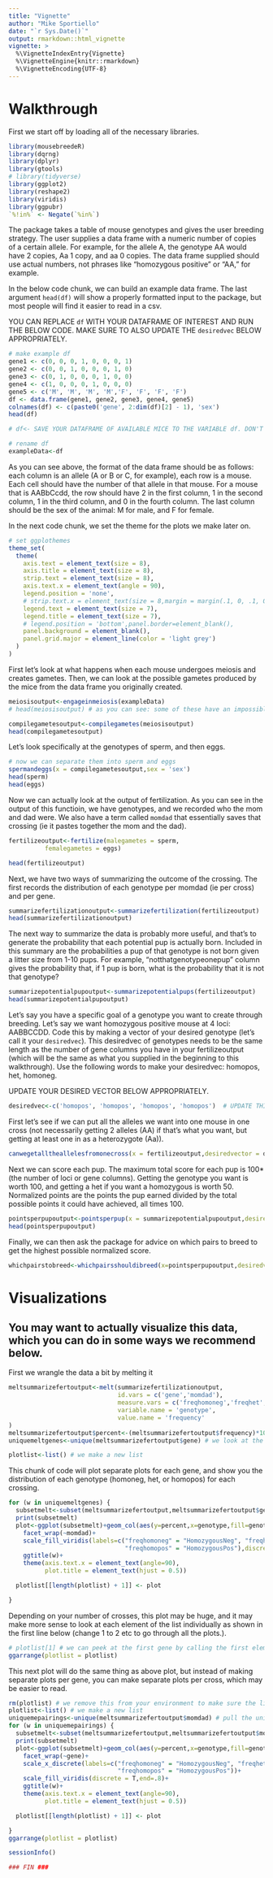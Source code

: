 ```yaml
---
title: "Vignette"
author: "Mike Sportiello"
date: "`r Sys.Date()`"
output: rmarkdown::html_vignette
vignette: >
  %\VignetteIndexEntry{Vignette}
  %\VignetteEngine{knitr::rmarkdown}
  %\VignetteEncoding{UTF-8}
---
```

# Walkthrough
First we start off by loading all of the necessary libraries.
```r
library(mousebreedeR)
library(dqrng)
library(dplyr)
library(gtools)
# library(tidyverse)
library(ggplot2)
library(reshape2)
library(viridis)
library(ggpubr)
`%!in%` <- Negate(`%in%`)
```

The package takes a table of mouse genotypes and gives the user breeding strategy. The user supplies a data frame with a numeric number of copies of a certain allele. For example, for the allele A, the genotype AA would have 2 copies, Aa 1 copy, and aa 0 copies. The data frame supplied should use actual numbers, not phrases like "homozygous positive" or "AA," for example. 

In the below code chunk, we can build an example data frame. The last argument `head(df)` will show a properly formatted input to the package, but most people will find it easier to read in a csv.

YOU CAN REPLACE `df` WITH YOUR DATAFRAME OF INTEREST AND RUN THE BELOW CODE. MAKE SURE TO ALSO UPDATE THE `desiredvec` BELOW APPROPRIATELY.
```r
# make example df
gene1 <- c(0, 0, 0, 1, 0, 0, 0, 1)
gene2 <- c(0, 0, 1, 0, 0, 0, 1, 0)
gene3 <- c(0, 1, 0, 0, 0, 1, 0, 0)
gene4 <- c(1, 0, 0, 0, 1, 0, 0, 0)
gene5 <- c('M', 'M', 'M', 'M','F', 'F', 'F', 'F')
df <- data.frame(gene1, gene2, gene3, gene4, gene5)
colnames(df) <- c(paste0('gene', 2:dim(df)[2] - 1), 'sex')
head(df)

# df<- SAVE YOUR DATAFRAME OF AVAILABLE MICE TO THE VARIABLE df. DON'T FORGET TO UPDATED desiredvec BELOW.

# rename df
exampleData<-df
```

As you can see above, the format of the data frame should be as follows: each column is an allele (A or B or C, for example), each row is a mouse. Each cell should have the number of that allele in that mouse. For a mouse that is AABbCcdd, the row should have 2 in the first column, 1 in the second column, 1 in the third column, and 0 in the fourth column. The last column should be the sex of the animal: M for male, and F for female.

In the next code chunk, we set the theme for the plots we make later on.
```r
# set ggplothemes
theme_set(
  theme(
    axis.text = element_text(size = 8),
    axis.title = element_text(size = 8),
    strip.text = element_text(size = 8),
    axis.text.x = element_text(angle = 90),
    legend.position = 'none',
    # strip.text.x = element_text(size = 8,margin = margin(.1, 0, .1, 0, "cm")),
    legend.text = element_text(size = 7),
    legend.title = element_text(size = 7),
    # legend.position = 'bottom',panel.border=element_blank(),
    panel.background = element_blank(),
    panel.grid.major = element_line(color = 'light grey')
  )
)
```

First let's look at what happens when each mouse undergoes meiosis and creates gametes. Then, we can look at the possible gametes produced by the mice from the data frame you originally created.
```r
meiosisoutput<-engageinmeiosis(exampleData)
# head(meiosisoutput) # as you can see: some of these have an impossible number of alleles (0.5 copies). The next function will fix that by generating gametes that have either 0 or 1 copies of the allele like in real meiosis.

compilegametesoutput<-compilegametes(meiosisoutput)
head(compilegametesoutput)
```

Let's look specifically at the genotypes of sperm, and then eggs.
```r
# now we can separate them into sperm and eggs
spermandeggs(x = compilegametesoutput,sex = 'sex')
head(sperm)
head(eggs)
```
Now we can actually look at the output of fertilization. As you can see in the output of this functioin, we have genotypes, and we recorded who the mom and dad were. We also have a term called `momdad` that essentially saves that crossing (ie it pastes together the mom and the dad).
```r
fertilizeoutput<-fertilize(malegametes = sperm,
          femalegametes = eggs)

head(fertilizeoutput) 
```

Next, we have two ways of summarizing the outcome of the crossing. The first records the distribution of each genotype per momdad (ie per cross) and per gene.
```r
summarizefertilizationoutput<-summarizefertilization(fertilizeoutput)
head(summarizefertilizationoutput)
```

The next way to summarize the data is probably more useful, and that's to generate the probability that each potential pup is actually born. Included in this summary are the probabilities a pup of that genotype is not born given a litter size from 1-10 pups. For example, "notthatgenotypeonepup" column gives the probability that, if 1 pup is born, what is the probability that it is not that genotype? 
```r
summarizepotentialpupoutput<-summarizepotentialpups(fertilizeoutput)
head(summarizepotentialpupoutput)
```

Let's say you have a specific goal of a genotype you want to create through breeding. Let's say we want homozygous positive mouse at 4 loci: AABBCCDD. Code this by making a vector of your desired genotype (let's call it your `desiredvec`). This desiredvec of genotypes needs to be the same length as the number of gene columns you have in your fertilizeoutput (which will be the same as what you supplied in the beginning to this walkthrough). Use the following words to make your desiredvec: homopos, het, homoneg. 

UPDATE YOUR DESIRED VECTOR BELOW APPROPRIATELY.
```r
desiredvec<-c('homopos', 'homopos', 'homopos', 'homopos')  # UPDATE THIS desiredvec APPROPRIATELY FOR YOUR NEEDS
```

First let's see if we can put all the alleles we want into one mouse in one cross (not necessarily getting 2 alleles (AA) if that's what you want, but getting at least one in as a heterozygote (Aa)). 
```r
canwegetalltheallelesfromonecross(x = fertilizeoutput,desiredvector = desiredvec)
```

Next we can score each pup. The maximum total score for each pup is 100*(the number of loci or gene columns). Getting the genotype you want is worth 100, and getting a het if you want a homozygous is worth 50. Normalized points are the points the pup earned divided by the total possible points it could have achieved, all times 100.
```r
pointsperpupoutput<-pointsperpup(x = summarizepotentialpupoutput,desiredvector = desiredvec)
head(pointsperpupoutput)
```

Finally, we can then ask the package for advice on which pairs to breed to get the highest possible normalized score.
```r
whichpairstobreed<-whichpairsshouldibreed(x=pointsperpupoutput,desiredvector = desiredvec)
```
# Visualizations
## You may want to actually visualize this data, which you can do in some ways we recommend below.

First we wrangle the data a bit by melting it
```r
meltsummarizefertoutput<-melt(summarizefertilizationoutput,
                              id.vars = c('gene','momdad'),
                              measure.vars = c('freqhomoneg','freqhet','freqhomopos'),
                              variable.name = 'genotype',
                              value.name = 'frequency'
)
meltsummarizefertoutput$percent<-(meltsummarizefertoutput$frequency)*100 # we calculate percent from the frequency
uniquemeltgenes<-unique(meltsummarizefertoutput$gene) # we look at the unique genes you gave earlier for plotting

plotlist<-list() # we make a new list
```

This chunk of code will plot separate plots for each gene, and show you the distribution of each genotype (homoneg, het, or homopos) for each crossing.
```r
for (w in uniquemeltgenes) {
  subsetmelt<-subset(meltsummarizefertoutput,meltsummarizefertoutput$gene==w)
  print(subsetmelt)
  plot<-ggplot(subsetmelt)+geom_col(aes(y=percent,x=genotype,fill=genotype))+
    facet_wrap(~momdad)+
    scale_fill_viridis(labels=c("freqhomoneg" = "HomozygousNeg", "freqhet" = "Heterozygous",
                                "freqhomopos" = "HomozygousPos"),discrete = T,end=.8)+
    ggtitle(w)+
    theme(axis.text.x = element_text(angle=90),
          plot.title = element_text(hjust = 0.5))

  plotlist[[length(plotlist) + 1]] <- plot

}
```

Depending on your number of crosses, this plot may be huge, and it may make more sense to look at each element of the list individually as shown in the first line below (change 1 to 2 etc to go through all the plots.).
```r
# plotlist[1] # we can peek at the first gene by calling the first element of the list
ggarrange(plotlist = plotlist) 
```

This next plot will do the same thing as above plot, but instead of making separate plots per gene, you can make separate plots per cross, which may be easier to read.
```r
rm(plotlist) # we remove this from your environment to make sure the list is empty before putting more things into it
plotlist<-list() # we make a new list
uniquemepairings<-unique(meltsummarizefertoutput$momdad) # pull the unique pairings we have
for (w in uniquemepairings) {
  subsetmelt<-subset(meltsummarizefertoutput,meltsummarizefertoutput$momdad==w)
  print(subsetmelt)
  plot<-ggplot(subsetmelt)+geom_col(aes(y=percent,x=genotype,fill=genotype))+
    facet_wrap(~gene)+
    scale_x_discrete(labels=c("freqhomoneg" = "HomozygousNeg", "freqhet" = "Heterozygous",
                              "freqhomopos" = "HomozygousPos"))+
    scale_fill_viridis(discrete = T,end=.8)+
    ggtitle(w)+
    theme(axis.text.x = element_text(angle=90),
          plot.title = element_text(hjust = 0.5))

  plotlist[[length(plotlist) + 1]] <- plot

}
ggarrange(plotlist = plotlist)
```

```r
sessionInfo()
```

```r
### FIN ###
```

